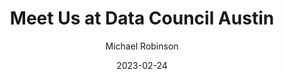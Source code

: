 ---
title: Meet Us at Data Council Austin
date: 2023-02-24
author: Michael Robinson
image: ./image.svg
banner: ./banner.svg
description: The OpenLineage community will be gathering on March 30th at Data Council Austin.
---